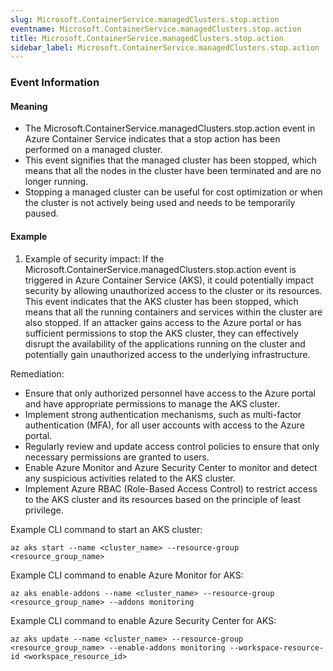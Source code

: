 ```yaml
--- 
slug: Microsoft.ContainerService.managedClusters.stop.action
eventname: Microsoft.ContainerService.managedClusters.stop.action
title: Microsoft.ContainerService.managedClusters.stop.action
sidebar_label: Microsoft.ContainerService.managedClusters.stop.action
---
```

                       
### Event Information

#### Meaning

- The Microsoft.ContainerService.managedClusters.stop.action event in Azure Container Service indicates that a stop action has been performed on a managed cluster.
- This event signifies that the managed cluster has been stopped, which means that all the nodes in the cluster have been terminated and are no longer running.
- Stopping a managed cluster can be useful for cost optimization or when the cluster is not actively being used and needs to be temporarily paused.

#### Example

1. Example of security impact: If the Microsoft.ContainerService.managedClusters.stop.action event is triggered in Azure Container Service (AKS), it could potentially impact security by allowing unauthorized access to the cluster or its resources. This event indicates that the AKS cluster has been stopped, which means that all the running containers and services within the cluster are also stopped. If an attacker gains access to the Azure portal or has sufficient permissions to stop the AKS cluster, they can effectively disrupt the availability of the applications running on the cluster and potentially gain unauthorized access to the underlying infrastructure.

Remediation:
- Ensure that only authorized personnel have access to the Azure portal and have appropriate permissions to manage the AKS cluster.
- Implement strong authentication mechanisms, such as multi-factor authentication (MFA), for all user accounts with access to the Azure portal.
- Regularly review and update access control policies to ensure that only necessary permissions are granted to users.
- Enable Azure Monitor and Azure Security Center to monitor and detect any suspicious activities related to the AKS cluster.
- Implement Azure RBAC (Role-Based Access Control) to restrict access to the AKS cluster and its resources based on the principle of least privilege.

Example CLI command to start an AKS cluster:
```
az aks start --name <cluster_name> --resource-group <resource_group_name>
```

Example CLI command to enable Azure Monitor for AKS:
```
az aks enable-addons --name <cluster_name> --resource-group <resource_group_name> --addons monitoring
```

Example CLI command to enable Azure Security Center for AKS:
```
az aks update --name <cluster_name> --resource-group <resource_group_name> --enable-addons monitoring --workspace-resource-id <workspace_resource_id>
```


 